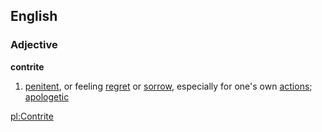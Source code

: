 ==English==

===Adjective===
'''contrite'''
#[[penitent]], or feeling [[regret]] or [[sorrow]], especially for one's own [[action]]s; [[apologetic]]

[[pl:Contrite]]